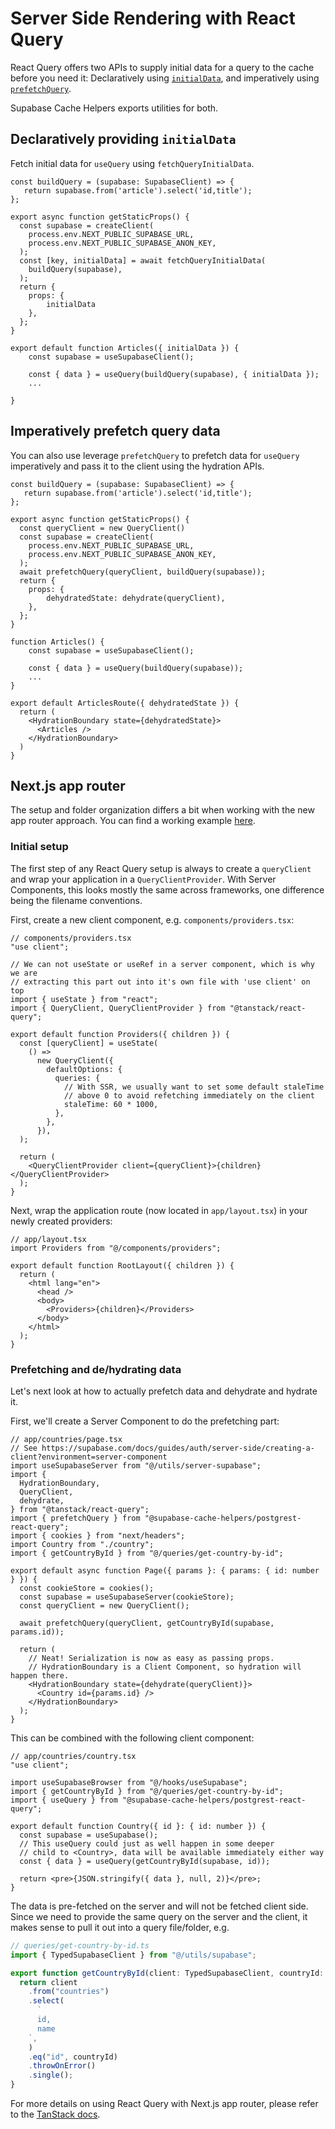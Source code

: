 
# Server Side Rendering with React Query

React Query offers two APIs to supply initial data for a query to the cache before you need it: Declaratively using [`initialData`](https://tanstack.com/query/v4/docs/react/guides/initial-query-data), and imperatively using [`prefetchQuery`](https://tanstack.com/query/v5/docs/react/guides/advanced-ssr).

Supabase Cache Helpers exports utilities for both.

## Declaratively providing `initialData`

Fetch initial data for `useQuery` using `fetchQueryInitialData`.

```tsx
const buildQuery = (supabase: SupabaseClient) => {
   return supabase.from('article').select('id,title');
};

export async function getStaticProps() {
  const supabase = createClient(
    process.env.NEXT_PUBLIC_SUPABASE_URL,
    process.env.NEXT_PUBLIC_SUPABASE_ANON_KEY,
  );
  const [key, initialData] = await fetchQueryInitialData(
    buildQuery(supabase),
  );
  return {
    props: {
        initialData
    },
  };
}

export default function Articles({ initialData }) {
    const supabase = useSupabaseClient();

    const { data } = useQuery(buildQuery(supabase), { initialData });
    ...

}
```

## Imperatively prefetch query data

You can also use leverage `prefetchQuery` to prefetch data for `useQuery` imperatively and pass it to the client using the hydration APIs.

```tsx
const buildQuery = (supabase: SupabaseClient) => {
   return supabase.from('article').select('id,title');
};

export async function getStaticProps() {
  const queryClient = new QueryClient()
  const supabase = createClient(
    process.env.NEXT_PUBLIC_SUPABASE_URL,
    process.env.NEXT_PUBLIC_SUPABASE_ANON_KEY,
  );
  await prefetchQuery(queryClient, buildQuery(supabase));
  return {
    props: {
        dehydratedState: dehydrate(queryClient),
    },
  };
}

function Articles() {
    const supabase = useSupabaseClient();

    const { data } = useQuery(buildQuery(supabase));
    ...
}

export default ArticlesRoute({ dehydratedState }) {
  return (
    <HydrationBoundary state={dehydratedState}>
      <Articles />
    </HydrationBoundary>
  )
}
```

## Next.js app router

The setup and folder organization differs a bit when working with the new app router approach. You can find a working example [here](https://github.com/thorwebdev/supa-react-query/tree/feat/add-cache-helpers).

### Initial setup

The first step of any React Query setup is always to create a `queryClient` and wrap your application in a `QueryClientProvider`. With Server Components, this looks mostly the same across frameworks, one difference being the filename conventions.

First, create a new client component, e.g. `components/providers.tsx`:

```tsx components/providers.tsx
// components/providers.tsx
"use client";

// We can not useState or useRef in a server component, which is why we are
// extracting this part out into it's own file with 'use client' on top
import { useState } from "react";
import { QueryClient, QueryClientProvider } from "@tanstack/react-query";

export default function Providers({ children }) {
  const [queryClient] = useState(
    () =>
      new QueryClient({
        defaultOptions: {
          queries: {
            // With SSR, we usually want to set some default staleTime
            // above 0 to avoid refetching immediately on the client
            staleTime: 60 * 1000,
          },
        },
      }),
  );

  return (
    <QueryClientProvider client={queryClient}>{children}</QueryClientProvider>
  );
}
```

Next, wrap the application route (now located in `app/layout.tsx`) in your newly created providers:

```tsx app/layout.tsx
// app/layout.tsx
import Providers from "@/components/providers";

export default function RootLayout({ children }) {
  return (
    <html lang="en">
      <head />
      <body>
        <Providers>{children}</Providers>
      </body>
    </html>
  );
}
```

### Prefetching and de/hydrating data

Let's next look at how to actually prefetch data and dehydrate and hydrate it.

First, we'll create a Server Component to do the prefetching part:

```tsx app/countries/page.tsx
// app/countries/page.tsx
// See https://supabase.com/docs/guides/auth/server-side/creating-a-client?environment=server-component
import useSupabaseServer from "@/utils/server-supabase";
import {
  HydrationBoundary,
  QueryClient,
  dehydrate,
} from "@tanstack/react-query";
import { prefetchQuery } from "@supabase-cache-helpers/postgrest-react-query";
import { cookies } from "next/headers";
import Country from "./country";
import { getCountryById } from "@/queries/get-country-by-id";

export default async function Page({ params }: { params: { id: number } }) {
  const cookieStore = cookies();
  const supabase = useSupabaseServer(cookieStore);
  const queryClient = new QueryClient();

  await prefetchQuery(queryClient, getCountryById(supabase, params.id));

  return (
    // Neat! Serialization is now as easy as passing props.
    // HydrationBoundary is a Client Component, so hydration will happen there.
    <HydrationBoundary state={dehydrate(queryClient)}>
      <Country id={params.id} />
    </HydrationBoundary>
  );
}
```

This can be combined with the following client component:

```tsx app/countries/country.tsx
// app/countries/country.tsx
"use client";

import useSupabaseBrowser from "@/hooks/useSupabase";
import { getCountryById } from "@/queries/get-country-by-id";
import { useQuery } from "@supabase-cache-helpers/postgrest-react-query";

export default function Country({ id }: { id: number }) {
  const supabase = useSupabase();
  // This useQuery could just as well happen in some deeper
  // child to <Country>, data will be available immediately either way
  const { data } = useQuery(getCountryById(supabase, id));

  return <pre>{JSON.stringify({ data }, null, 2)}</pre>;
}
```

The data is pre-fetched on the server and will not be fetched client side. Since we need to provide the same query on the server and the client, it makes sense to pull it out into a query file/folder, e.g.

```ts queries/get-country-by-id.ts
// queries/get-country-by-id.ts
import { TypedSupabaseClient } from "@/utils/supabase";

export function getCountryById(client: TypedSupabaseClient, countryId: number) {
  return client
    .from("countries")
    .select(
      `
      id,
      name
    `,
    )
    .eq("id", countryId)
    .throwOnError()
    .single();
}
```

For more details on using React Query with Next.js app router, please refer to the [TanStack docs](https://tanstack.com/query/latest/docs/react/guides/advanced-ssr).
